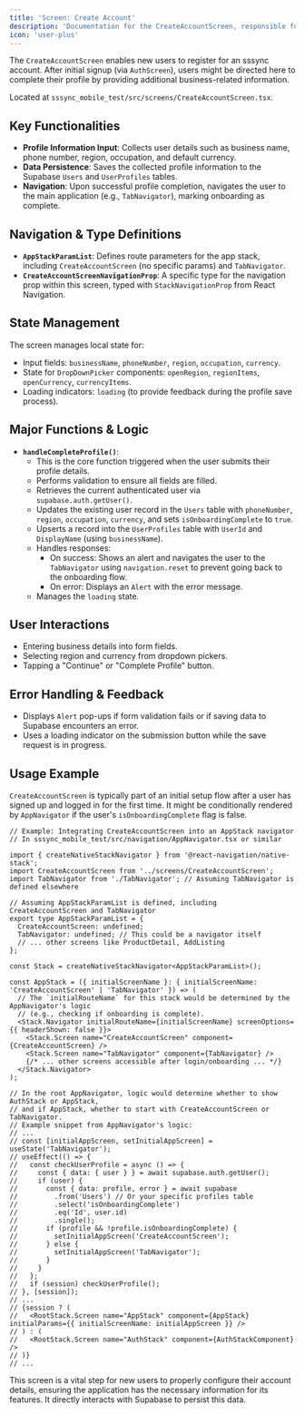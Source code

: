 ```yaml
---
title: 'Screen: Create Account'
description: 'Documentation for the CreateAccountScreen, responsible for new user registration and profile setup.'
icon: 'user-plus'
---
```


The `CreateAccountScreen` enables new users to register for an sssync account. After initial signup (via `AuthScreen`), users might be directed here to complete their profile by providing additional business-related information.

Located at `sssync_mobile_test/src/screens/CreateAccountScreen.tsx`.

## Key Functionalities

-   **Profile Information Input**: Collects user details such as business name, phone number, region, occupation, and default currency.
-   **Data Persistence**: Saves the collected profile information to the Supabase `Users` and `UserProfiles` tables.
-   **Navigation**: Upon successful profile completion, navigates the user to the main application (e.g., `TabNavigator`), marking onboarding as complete.

## Navigation & Type Definitions

-   **`AppStackParamList`**: Defines route parameters for the app stack, including `CreateAccountScreen` (no specific params) and `TabNavigator`.
-   **`CreateAccountScreenNavigationProp`**: A specific type for the navigation prop within this screen, typed with `StackNavigationProp` from React Navigation.

## State Management

The screen manages local state for:

-   Input fields: `businessName`, `phoneNumber`, `region`, `occupation`, `currency`.
-   State for `DropDownPicker` components: `openRegion`, `regionItems`, `openCurrency`, `currencyItems`.
-   Loading indicators: `loading` (to provide feedback during the profile save process).

## Major Functions & Logic

-   **`handleCompleteProfile()`**: 
    -   This is the core function triggered when the user submits their profile details.
    -   Performs validation to ensure all fields are filled.
    -   Retrieves the current authenticated user via `supabase.auth.getUser()`.
    -   Updates the existing user record in the `Users` table with `phoneNumber`, `region`, `occupation`, `currency`, and sets `isOnboardingComplete` to `true`.
    -   Upserts a record into the `UserProfiles` table with `UserId` and `DisplayName` (using `businessName`).
    -   Handles responses:
        -   On success: Shows an alert and navigates the user to the `TabNavigator` using `navigation.reset` to prevent going back to the onboarding flow.
        -   On error: Displays an `Alert` with the error message.
    -   Manages the `loading` state.

## User Interactions

-   Entering business details into form fields.
-   Selecting region and currency from dropdown pickers.
-   Tapping a "Continue" or "Complete Profile" button.

## Error Handling & Feedback

-   Displays `Alert` pop-ups if form validation fails or if saving data to Supabase encounters an error.
-   Uses a loading indicator on the submission button while the save request is in progress.

## Usage Example

`CreateAccountScreen` is typically part of an initial setup flow after a user has signed up and logged in for the first time. It might be conditionally rendered by `AppNavigator` if the user's `isOnboardingComplete` flag is false.

```tsx
// Example: Integrating CreateAccountScreen into an AppStack navigator
// In sssync_mobile_test/src/navigation/AppNavigator.tsx or similar

import { createNativeStackNavigator } from '@react-navigation/native-stack';
import CreateAccountScreen from '../screens/CreateAccountScreen';
import TabNavigator from './TabNavigator'; // Assuming TabNavigator is defined elsewhere

// Assuming AppStackParamList is defined, including CreateAccountScreen and TabNavigator
export type AppStackParamList = {
  CreateAccountScreen: undefined;
  TabNavigator: undefined; // This could be a navigator itself
  // ... other screens like ProductDetail, AddListing
};

const Stack = createNativeStackNavigator<AppStackParamList>();

const AppStack = ({ initialScreenName }: { initialScreenName: 'CreateAccountScreen' | 'TabNavigator' }) => (
  // The `initialRouteName` for this stack would be determined by the AppNavigator's logic 
  // (e.g., checking if onboarding is complete).
  <Stack.Navigator initialRouteName={initialScreenName} screenOptions={{ headerShown: false }}>
    <Stack.Screen name="CreateAccountScreen" component={CreateAccountScreen} />
    <Stack.Screen name="TabNavigator" component={TabNavigator} />
    {/* ... other screens accessible after login/onboarding ... */}
  </Stack.Navigator>
);

// In the root AppNavigator, logic would determine whether to show AuthStack or AppStack,
// and if AppStack, whether to start with CreateAccountScreen or TabNavigator.
// Example snippet from AppNavigator's logic:
// ...
// const [initialAppScreen, setInitialAppScreen] = useState('TabNavigator');
// useEffect(() => {
//   const checkUserProfile = async () => {
//     const { data: { user } } = await supabase.auth.getUser();
//     if (user) {
//       const { data: profile, error } = await supabase
//         .from('Users') // Or your specific profiles table
//         .select('isOnboardingComplete')
//         .eq('Id', user.id)
//         .single();
//       if (profile && !profile.isOnboardingComplete) {
//         setInitialAppScreen('CreateAccountScreen');
//       } else {
//         setInitialAppScreen('TabNavigator');
//       }
//     }
//   };
//   if (session) checkUserProfile();
// }, [session]);
// ...
// {session ? (
//   <RootStack.Screen name="AppStack" component={AppStack} initialParams={{ initialScreenName: initialAppScreen }} />
// ) : (
//   <RootStack.Screen name="AuthStack" component={AuthStackComponent} />
// )}
// ...
```

This screen is a vital step for new users to properly configure their account details, ensuring the application has the necessary information for its features. It directly interacts with Supabase to persist this data. 